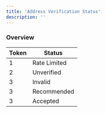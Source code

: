 ```yaml
---
title: 'Address Verification Status'
description: ''
---
```


### Overview

| Token | Status       |
|-------|--------------|
| 1     | Rate Limited |
| 2     | Unverified   |
| 3     | Invalid      |
| 3     | Recommended  |
| 3     | Accepted     |
